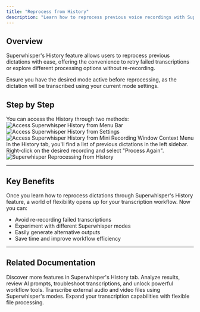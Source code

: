```yaml
---
title: "Reprocess from History"
description: "Learn how to reprocess previous voice recordings with Superwhisper."
---
```


## Overview
Superwhisper's History feature allows users to reprocess previous dictations with ease, offering the convenience to retry failed transcriptions or explore different processing options without re-recording.

<Tip>
Ensure you have the desired mode active before reprocessing, as the dictation will be transcribed using your current mode settings.
</Tip>

## Step by Step
<Steps>
  <Step title="Open History">
    You can access the History through two methods:
<AccordionGroup>
  <Accordion title="Menu Bar Icon">
    <img
  style={{ borderRadius: '0.5rem' }} noZoom
  src="/images/get-started/transcribe-history-001.png"
  alt="Access Superwhisper History from Menu Bar"
/>
  </Accordion>
  
  <Accordion title="Superwhisper Settings">
        <img
  style={{ borderRadius: '0.5rem' }} noZoom
  src="/images/get-started/transcribe-history-002.png"
  alt="Access Superwhisper History from Settings"
/>
  </Accordion>
  
  <Accordion title="Mini Recording Window Context Menu">
    <img
  style={{ borderRadius: '0.5rem' }} noZoom
  src="/images/get-started/transcribe-history-004.png"
  alt="Access Superwhisper History from Mini Recording Window Context Menu"
/>
  </Accordion>
</AccordionGroup>
  </Step>
  
  <Step title="Reprocess">
    In the History tab, you'll find a list of previous dictations in the left sidebar. Right-click on the desired recording and select "Process Again".
        <img
  style={{ borderRadius: '0.5rem' }}
  src="/images/get-started/transcribe-history-003.png"
  alt="Superwhisper Reprocessing from History"
/>
  </Step>
</Steps>

---
## Key Benefits
Once you learn how to reprocess dictations through Superwhisper's History feature, a world of flexibility opens up for your transcription workflow. Now you can:
- Avoid re-recording failed transcriptions
- Experiment with different Superwhisper modes
- Easily generate alternative outputs
- Save time and improve workflow efficiency

---
## Related Documentation
<CardGroup cols={2}>
  <Card 
    title="Superwhisper's History" 
    icon="clock" 
    href="interface-history"
  >
    Discover more features in Superwhisper's History tab. Analyze results, review AI prompts, troubleshoot transcriptions, and unlock powerful workflow tools.
  </Card>
  <Card 
    title="File Transcription" 
    icon="file" 
    href="transcribe-files"
  >
    Transcribe external audio and video files using Superwhisper's modes. Expand your transcription capabilities with flexible file processing.
  </Card>
</CardGroup>